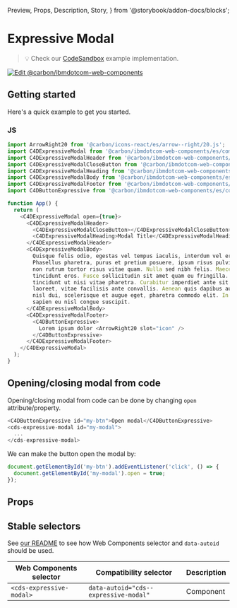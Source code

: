   Preview,
  Props,
  Description,
  Story,
} from '@storybook/addon-docs/blocks';

# Expressive Modal

> 💡 Check our
> [CodeSandbox](https://githubbox.com/carbon-design-system/carbon-for-ibm-dotcom/tree/main/packages/web-components/examples/codesandbox/components-react/expressive-modal)
> example implementation.

[![Edit @carbon/ibmdotcom-web-components](https://codesandbox.io/static/img/play-codesandbox.svg)](https://githubbox.com/carbon-design-system/carbon-for-ibm-dotcom/tree/main/packages/web-components/examples/codesandbox/components-react/expressive-modal)

## Getting started

Here's a quick example to get you started.

### JS

```javascript
import ArrowRight20 from '@carbon/icons-react/es/arrow--right/20.js';
import C4DExpressiveModal from '@carbon/ibmdotcom-web-components/es/components-react/expressive-modal/expressive-modal';
import C4DExpressiveModalHeader from '@carbon/ibmdotcom-web-components/es/components-react/expressive-modal/expressive-modal-header';
import C4DExpressiveModalCloseButton from '@carbon/ibmdotcom-web-components/es/components-react/expressive-modal/expressive-modal-close-button';
import C4DExpressiveModalHeading from '@carbon/ibmdotcom-web-components/es/components-react/expressive-modal/expressive-modal-heading';
import C4DExpressiveModalBody from '@carbon/ibmdotcom-web-components/es/components-react/expressive-modal/expressive-modal-body';
import C4DExpressiveModalFooter from '@carbon/ibmdotcom-web-components/es/components-react/expressive-modal/expressive-modal-footer';
import C4DButtonExpressive from '@carbon/ibmdotcom-web-components/es/components-react/button/button';

function App() {
  return (
    <C4DExpressiveModal open={true}>
      <C4DExpressiveModalHeader>
        <C4DExpressiveModalCloseButton></C4DExpressiveModalCloseButton>
        <C4DExpressiveModalHeading>Modal Title</C4DExpressiveModalHeading>
      </C4DExpressiveModalHeader>
      <C4DExpressiveModalBody>
        Quisque felis odio, egestas vel tempus iaculis, interdum vel eros.
        Phasellus pharetra, purus et pretium posuere, ipsum risus pulvinar leo,
        non rutrum tortor risus vitae quam. Nulla sed nibh felis. Maecenas nec
        tincidunt eros. Fusce sollicitudin sit amet quam eu fringilla. Donec
        tincidunt ut nisi vitae pharetra. Curabitur imperdiet ante sit amet mi
        laoreet, vitae facilisis ante convallis. Aenean quis dapibus augue. Sed
        nisl dui, scelerisque et augue eget, pharetra commodo elit. In venenatis
        sapien eu nisl congue suscipit.
      </C4DExpressiveModalBody>
      <C4DExpressiveModalFooter>
        <C4DButtonExpressive>
          Lorem ipsum dolor <ArrowRight20 slot="icon" />
        </C4DButtonExpressive>
      </C4DExpressiveModalFooter>
    </C4DExpressiveModal>
  );
}
```

## Opening/closing modal from code

Opening/closing modal from code can be done by changing `open`
attribute/property.

```javascript
<C4DButtonExpressive id="my-btn">Open modal</C4DButtonExpressive>
<cds-expressive-modal id="my-modal">
  ...
</cds-expressive-modal>
```

We can make the button open the modal by:

```javascript
document.getElementById('my-btn').addEventListener('click', () => {
  document.getElementById('my-modal').open = true;
});
```

## Props

<Props of={PropTypesRef} />

## Stable selectors

See
[our README](https://github.com/carbon-design-system/carbon-for-ibm-dotcom/tree/main/packages/web-components#stable-selectors-for-analytics-and-integratione2e-testing-in-web-components)
to see how Web Components selector and `data-autoid` should be used.

| Web Components selector  | Compatibility selector                | Description |
| ------------------------ | ------------------------------------- | ----------- |
| `<cds-expressive-modal>` | `data-autoid="cds--expressive-modal"` | Component   |

<Description markdown={contributing} />
